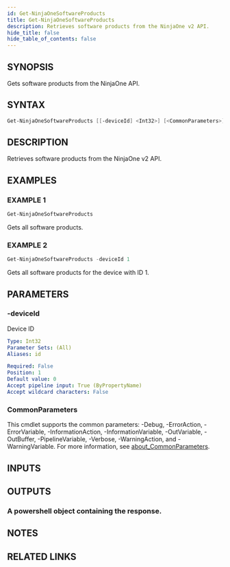 ```yaml
---
id: Get-NinjaOneSoftwareProducts
title: Get-NinjaOneSoftwareProducts
description: Retrieves software products from the NinjaOne v2 API.
hide_title: false
hide_table_of_contents: false
---
```


## SYNOPSIS

Gets software products from the NinjaOne API.

## SYNTAX

```powershell
Get-NinjaOneSoftwareProducts [[-deviceId] <Int32>] [<CommonParameters>]
```

## DESCRIPTION

Retrieves software products from the NinjaOne v2 API.

## EXAMPLES

### EXAMPLE 1

```powershell
Get-NinjaOneSoftwareProducts
```

Gets all software products.

### EXAMPLE 2

```powershell
Get-NinjaOneSoftwareProducts -deviceId 1
```

Gets all software products for the device with ID 1.

## PARAMETERS

### -deviceId

Device ID

```yaml
Type: Int32
Parameter Sets: (All)
Aliases: id

Required: False
Position: 1
Default value: 0
Accept pipeline input: True (ByPropertyName)
Accept wildcard characters: False
```

### CommonParameters

This cmdlet supports the common parameters: -Debug, -ErrorAction, -ErrorVariable, -InformationAction, -InformationVariable, -OutVariable, -OutBuffer, -PipelineVariable, -Verbose, -WarningAction, and -WarningVariable. For more information, see [about_CommonParameters](http://go.microsoft.com/fwlink/?LinkID=113216).

## INPUTS

## OUTPUTS

### A powershell object containing the response.

## NOTES

## RELATED LINKS
